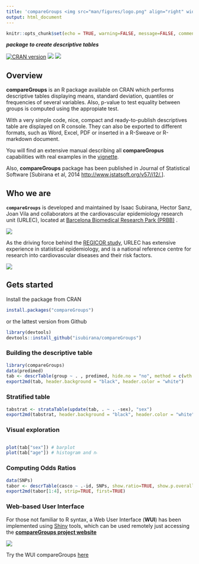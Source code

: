 ```yaml
---
title: 'compareGroups <img src="man/figures/logo.png" align="right" width="80px"/>'
output: html_document
---
```


<style>
  .col2 {
    columns: 2 200px;         /* number of columns and width in pixels*/
    -webkit-columns: 2 200px; /* chrome, safari */
    -moz-columns: 2 200px;    /* firefox */
  }
</style>

```r
knitr::opts_chunk$set(echo = TRUE, warning=FALSE, message=FALSE, comment="")
```

**_package to create descriptive tables_**


[![CRAN version](http://www.r-pkg.org/badges/version/compareGroups)](http://cran.r-project.org/package=compareGroups) ![](http://cranlogs.r-pkg.org/badges/grand-total/compareGroups) ![](http://cranlogs.r-pkg.org/badges/last-month/compareGroups)


## Overview

**compareGroups** is an R package available on CRAN which performs descriptive tables displaying means, standard deviation, quantiles or frequencies of several variables. Also, p-value to test equality between groups is computed using the appropiate test. <br>

With a very simple code, nice, compact and ready-to-publish descriptives table are displayed on R console. They can also be exported to different formats, such as Word, Excel, PDF or inserted in a R-Sweave or R-markdown document.<br>

You will find an extensive manual describing all **compareGropus** capabilities with real examples in the [vignette](http://htmlpreview.github.io/?https://github.com/isubirana/compareGroups/blob/master/compareGroups_vignette.html).<br>


Also, **compareGroups** package has been published in Journal of Statistical Software [Subirana et al, 2014 [http://www.jstatsoft.org/v57/i12/.](http://www.jstatsoft.org/v57/i12/.)].

## Who we are

**`compareGroups`** is developed and maintained by Isaac Subirana, Hector Sanz, Joan Vila and collaborators at the cardiovascular epidemiology research unit (URLEC), located at [Barcelona Biomedical Research Park (PRBB)](http://www.prbb.org/) .

![](../man/figures/prbb.jpg)

As the driving force behind the [REGICOR study](www.regicor.org), URLEC has extensive experience in statistical epidemiology, and is a national reference centre for research into cardiovascular diseases and their risk factors.

![](../man/figures/logo_regicor.jpg)



## Gets started

Install the package from CRAN


```r
install.packages("compareGroups")
```

or the lattest version from Github

```r
library(devtools)
devtools::install_github("isubirana/compareGroups")
```

### Building the descriptive table

```r
library(compareGroups)
data(predimed)
tab <- descrTable(group ~ . , predimed, hide.no = "no", method = c(wth = 2, p14 = 2), subset = age > 55)
export2md(tab, header.background = "black", header.color = "white")
```

### Stratified table

```r
tabstrat <- strataTable(update(tab, . ~ . -sex), "sex")
export2md(tabstrat, header.background = "black", header.color = "white")
```


### Visual exploration

<div class="col2">
```r
plot(tab["sex"]) # barplot
plot(tab["age"]) # histogram and normality plot
```
</div>

### Computing Odds Ratios

```r
data(SNPs)
tabor <- descrTable(casco ~ .-id, SNPs, show.ratio=TRUE, show.p.overall=FALSE)
export2md(tabor[1:4], strip=TRUE, first=TRUE)
```



### Web-based User Interface

For those not familiar to R syntax, a Web User Interface (**WUI**) has been implemented using [Shiny](http://shiny.rstudio.com/) tools, which can be used remotely just accessing the [**compareGroups project website**](http://www.comparegroups.eu)



![](../man/figures/WUI.png)

Try the WUI compareGroups [here](http://www.comparegroups.eu/wui)
